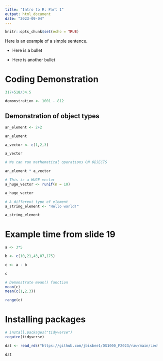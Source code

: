 ```yaml
---
title: "Intro to R: Part 1"
output: html_document
date: "2023-09-04"
---
```


```r
knitr::opts_chunk$set(echo = TRUE)
```

Here is an example of a simple sentence.

 -   Here is a bullet

- Here is another bullet

# Coding Demonstration

```r
317+518/34.5

demonstration <- 1001 - 812

```


## Demonstration of object types

```r
an_element <- 2+2

an_element

a_vector <- c(1,2,3)

a_vector

# We can run mathematical operations ON OBJECTS

an_element * a_vector

# This is a HUGE vector
a_huge_vector <- runif(n = 10)

a_huge_vector

# A different type of element
a_string_element <- "Hello world!"

a_string_element

```

# Example time from slide 19

```r
a <- 3*5

b <- c(10,21,43,87,175)

c <- a - b

c

# Demonstrate mean() function
mean(c)
mean(c(1,2,3))

range(c)
```

# Installing packages

```r
# install.packages("tidyverse")
require(tidyverse)

dat <- read_rds("https://github.com/jbisbee1/DS1000_F2023/raw/main/Lectures/2_Intro_to_R/data/sc_debt.Rds")

dat
```

